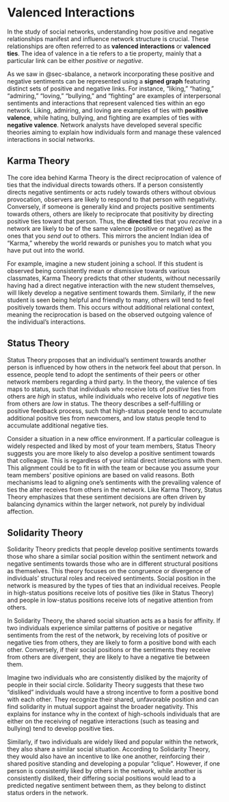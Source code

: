 # Valenced Interactions {#sec-valenced}

In the study of social networks, understanding how positive and negative relationships manifest and influence network structure is crucial. These relationships are often referred to as **valenced interactions** or **valenced ties**. The idea of valence in a tie refers to a tie property, mainly that a particular link can be either *positive* or *negative*. 

As we saw in @sec-sbalance, a network incorporating these positive and negative sentiments can be represented using a **signed graph** featuring distinct sets of positive and negative links. For instance, "liking," "hating," "admiring," "loving," "bullying," and "fighting" are examples of interpersonal sentiments and interactions that represent valenced ties within an ego network. Liking, admiring, and loving are examples of ties with **positive valence**, while hating, bullying, and fighting are examples of ties with **negative valence**. Network analysts have developed several specific theories aiming to explain how individuals form and manage these valenced interactions in social networks.

## Karma Theory

The core idea behind Karma Theory is the direct reciprocation of valence of ties that the individual directs towards others. If a person consistently directs negative sentiments or acts rudely towards others without obvious provocation, observers are likely to respond to that person with negativity. Conversely, if someone is generally kind and projects positive sentiments towards others, others are likely to reciprocate that positivity by directing positive ties toward that person. Thus, the **directed** ties that you *receive* in a network are likely to be of the same valence (positive or negative) as the ones that you *send out* to others. This mirrors the ancient Indian idea of "Karma," whereby the world rewards or punishes you to match what you have put out into the world. 

For example, imagine a new student joining a school. If this student is observed being consistently mean or dismissive towards various classmates, Karma Theory predicts that other students, without necessarily having had a direct negative interaction with the new student themselves, will likely develop a negative sentiment towards them. Similarly, if the new student is seen being helpful and friendly to many, others will tend to feel positively towards them. This occurs without additional relational context, meaning the reciprocation is based on the observed outgoing valence of the individual's interactions. 

## Status Theory

Status Theory proposes that an individual's sentiment towards another person is influenced by how others in the network feel about that person. In essence, people tend to adopt the sentiments of their peers or other network members regarding a third party. In the theory, the valence of ties maps to status, such that individuals who receive lots of *positive* ties from others are *high* in status, while individuals who receive lots of *negative* ties from others are *low* in status. The theory describes a self-fulfilling or positive feedback process, such that high-status people tend to accumulate additional positive ties from newcomers, and low status people tend to accumulate additional negative ties.

Consider a situation in a new office environment. If a particular colleague is widely respected and liked by most of your team members, Status Theory suggests you are more likely to also develop a positive sentiment towards that colleague. This is regardless of your initial direct interactions with them. This alignment could be to fit in with the team or because you assume your team members' positive opinions are based on valid reasons. Both mechanisms lead to aligning one's sentiments with the prevailing valence of ties the alter receives from others in the network. Like Karma Theory, Status Theory emphasizes that these sentiment decisions are often driven by balancing dynamics within the larger network, not purely by individual affection.

## Solidarity Theory

Solidarity Theory predicts that people develop positive sentiments towards those who share a similar social position within the sentiment network and negative sentiments towards those who are in different structural positions as themselves. This theory focuses on the congruence or divergence of individuals' structural roles and received sentiments. Social position in the network is measured by the types of ties that an individual receives. People in high-status positions receive lots of positive ties (like in Status Theory) and people in low-status positions receive lots of negative attention from others. 

In Solidarity Theory, the shared social situation acts as a basis for affinity. If two individuals experience similar patterns of positive or negative sentiments from the rest of the network, by receiving lots of positive or negative ties from others, they are likely to form a positive bond with each other. Conversely, if their social positions or the sentiments they receive from others are divergent, they are likely to have a negative tie between them. 

Imagine two individuals who are consistently disliked by the majority of people in their social circle. Solidarity Theory suggests that these two "disliked" individuals would have a strong incentive to form a positive bond with each other. They recognize their shared, unfavorable position and can find solidarity in mutual support against the broader negativity. This explains for instance why in the context of high-schools individuals that are either on the receiving of negative interactions (such as teasing and bullying) tend to develop positive ties.  

Similarly, if two individuals are widely liked and popular within the network, they also share a similar social situation. According to Solidarity Theory, they would also have an incentive to like one another, reinforcing their shared positive standing and developing a popular "clique". However, if one person is consistently liked by others in the network, while another is consistently disliked, their differing social positions would lead to a predicted negative sentiment between them, as they belong to distinct status orders in the network. 

